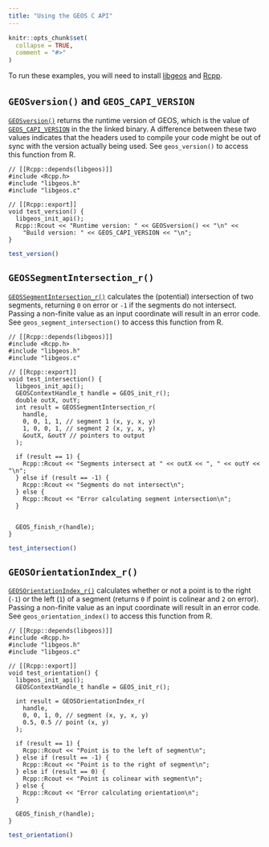 ```yaml
---
title: "Using the GEOS C API"
---
```


```r
knitr::opts_chunk$set(
  collapse = TRUE,
  comment = "#>"
)
```

To run these examples, you will need to install [libgeos](https://paleolimbot.github.io/libgeos) and [Rcpp](https://cran.r-project.org/package=Rcpp).

## `GEOSversion()` and `GEOS_CAPI_VERSION`

[`GEOSversion()`](https://github.com/libgeos/geos/blob/3.8.1/capi/geos_c.h.in#L215) returns the runtime version of GEOS, which is the value of [`GEOS_CAPI_VERSION`](https://github.com/libgeos/geos/blob/3.8.1/capi/geos_c.h.in#L73) in the the linked binary. A difference between these two values indicates that the headers used to compile your code might be out of sync with the version actually being used. See `geos_version()` to access this function from R.

```Rcpp
// [[Rcpp::depends(libgeos)]]
#include <Rcpp.h>
#include "libgeos.h"
#include "libgeos.c"

// [[Rcpp::export]]
void test_version() {
  libgeos_init_api();
  Rcpp::Rcout << "Runtime version: " << GEOSversion() << "\n" << 
    "Build version: " << GEOS_CAPI_VERSION << "\n";
}
```

```r
test_version()
```


## `GEOSSegmentIntersection_r()`

[`GEOSSegmentIntersection_r()`](https://github.com/libgeos/geos/blob/3.8.1/capi/geos_c.h.in#L749-L772) calculates the (potential) intersection of two segments, returning `0` on error or `-1` if the segments do not intersect. Passing a non-finite value as an input coordinate will result in an error code. See `geos_segment_intersection()` to access this function from R.

```Rcpp
// [[Rcpp::depends(libgeos)]]
#include <Rcpp.h>
#include "libgeos.h"
#include "libgeos.c"

// [[Rcpp::export]]
void test_intersection() {
  libgeos_init_api();
  GEOSContextHandle_t handle = GEOS_init_r();
  double outX, outY;
  int result = GEOSSegmentIntersection_r(
    handle,
    0, 0, 1, 1, // segment 1 (x, y, x, y)
    1, 0, 0, 1, // segment 2 (x, y, x, y)
    &outX, &outY // pointers to output
  );
  
  if (result == 1) {
    Rcpp::Rcout << "Segments intersect at " << outX << ", " << outY << "\n";
  } else if (result == -1) {
    Rcpp::Rcout << "Segments do not intersect\n";
  } else {
    Rcpp::Rcout << "Error calculating segment intersection\n";
  }
  
  
  GEOS_finish_r(handle);
}
```

```r
test_intersection()
```

## `GEOSOrientationIndex_r()`

[`GEOSOrientationIndex_r()`](https://github.com/libgeos/geos/blob/3.8.1/capi/geos_c.h.in#L1208-L1217) calculates whether or not a point is to the right (`-1`) or the left (`1`) of a segment (returns `0` if point is colinear and `2` on error). Passing a non-finite value as an input coordinate will result in an error code. See `geos_orientation_index()` to access this function from R.

```Rcpp
// [[Rcpp::depends(libgeos)]]
#include <Rcpp.h>
#include "libgeos.h"
#include "libgeos.c"

// [[Rcpp::export]]
void test_orientation() {
  libgeos_init_api();
  GEOSContextHandle_t handle = GEOS_init_r();
  
  int result = GEOSOrientationIndex_r(
    handle,
    0, 0, 1, 0, // segment (x, y, x, y)
    0.5, 0.5 // point (x, y)
  );
  
  if (result == 1) {
    Rcpp::Rcout << "Point is to the left of segment\n";
  } else if (result == -1) {
    Rcpp::Rcout << "Point is to the right of segment\n";
  } else if (result == 0) {
    Rcpp::Rcout << "Point is colinear with segment\n";
  } else {
    Rcpp::Rcout << "Error calculating orientation\n";
  }
  
  GEOS_finish_r(handle);
}
```

```r
test_orientation()
```
